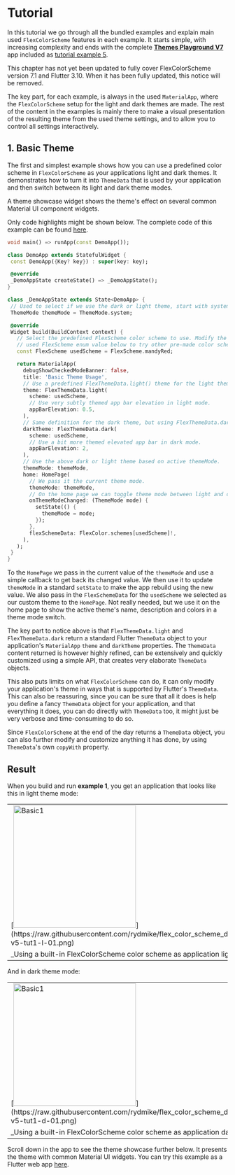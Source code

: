 # Tutorial

In this tutorial we go through all the bundled examples and explain main used `FlexColorScheme` features in each example. It starts simple, with increasing complexity and ends with the complete [**Themes Playground V7**](https://rydmike.com/flexcolorscheme/themesplayground-v7-1) app included as [tutorial example 5](/tutorial5).

<Info>This chapter has not yet been updated to fully cover FlexColorScheme version 7.1 and Flutter 3.10. When it has been fully updated, this notice will be removed.</Info>

The key part, for each example, is always in the used `MaterialApp`, where the `FlexColorScheme` setup for the light and dark themes are made. The rest of the content in the examples is mainly there to make a visual presentation of the resulting theme from the used theme settings, and to allow you to control all settings interactively.

## 1. Basic Theme

The first and simplest example shows how you can use a predefined color scheme in `FlexColorScheme` as your applications light and dark themes. It demonstrates how to turn it into `ThemeData` that is used by your application and then switch between its light and dark theme modes.

A theme showcase widget shows the theme's effect on several common Material UI component widgets.

Only code highlights might be shown below. The complete code of this example can be found [here](https://github.com/rydmike/flex_color_scheme/tree/master/example/lib/example1_basic_theme_usage).

 ```dart
void main() => runApp(const DemoApp());

class DemoApp extends StatefulWidget {
  const DemoApp({Key? key}) : super(key: key);

  @override
  _DemoAppState createState() => _DemoAppState();
}

class _DemoAppState extends State<DemoApp> {
  // Used to select if we use the dark or light theme, start with system mode.
  ThemeMode themeMode = ThemeMode.system;

  @override
  Widget build(BuildContext context) {
    // Select the predefined FlexScheme color scheme to use. Modify the
    // used FlexScheme enum value below to try other pre-made color schemes.
    const FlexScheme usedScheme = FlexScheme.mandyRed;

    return MaterialApp(
      debugShowCheckedModeBanner: false,
      title: 'Basic Theme Usage',
      // Use a predefined FlexThemeData.light() theme for the light theme.
      theme: FlexThemeData.light(
        scheme: usedScheme,
        // Use very subtly themed app bar elevation in light mode.
        appBarElevation: 0.5,
      ),
      // Same definition for the dark theme, but using FlexThemeData.dark().
      darkTheme: FlexThemeData.dark(
        scheme: usedScheme,
        // Use a bit more themed elevated app bar in dark mode.
        appBarElevation: 2,
      ),
      // Use the above dark or light theme based on active themeMode.
      themeMode: themeMode,
      home: HomePage(
        // We pass it the current theme mode.
        themeMode: themeMode,
        // On the home page we can toggle theme mode between light and dark.
        onThemeModeChanged: (ThemeMode mode) {
          setState(() {
            themeMode = mode;
          });
        },
        flexSchemeData: FlexColor.schemes[usedScheme]!,
      ),
    );
  }
}
```

To the `HomePage` we pass in the current value of the `themeMode` and use a simple callback to get back its changed value. We then use it to update `themeMode` in a standard `setState` to make the app rebuild using the new value. We also pass in the `FlexSchemeData` for the `usedScheme` we selected as our custom theme to the `HomePage`. Not really needed, but we use it on the home page to show the active theme's name, description and colors in a theme mode switch.

The key part to notice above is that `FlexThemeData.light` and `FlexThemeData.dark` return a standard Flutter `ThemeData` object to your application's `MaterialApp` `theme` and `darkTheme` properties. The `ThemeData` content returned is however highly refined, can be extensively and quickly customized using a simple API, that creates very elaborate `ThemeData` objects.

This also puts limits on what `FlexColorScheme` can do, it can only modify your application's theme in ways that is supported by Flutter's `ThemeData`. This can also be reassuring, since you can be sure that all it does is help you define a fancy `ThemeData` object for your application, and that everything it does, you can do directly with `ThemeData` too, it might just be very verbose and time-consuming to do so.

Since `FlexColorScheme` at the end of the day returns a `ThemeData` object, you can also further modify and customize anything it has done, by using `ThemeData`'s own `copyWith` property.

## Result

When you build and run **example 1**, you get an application that looks like this in light theme mode:

<table>
  <tr>
    <td>[<img src="https://raw.githubusercontent.com/rydmike/flex_color_scheme_docs/master/docs/images/fcs-v5-tut1-l-01.png" alt="Basic1" width="280"/>](https://raw.githubusercontent.com/rydmike/flex_color_scheme_docs/master/docs/images/fcs-v5-tut1-l-01.png)</td>
    <td>&nbsp;</td>
    <td>[<img src="https://raw.githubusercontent.com/rydmike/flex_color_scheme_docs/master/docs/images/fcs-v5-tut1-l-02.png" alt="Basic2" width="280"/>](https://raw.githubusercontent.com/rydmike/flex_color_scheme_docs/master/docs/images/fcs-v5-tut1-l-02.png)</td>
    <td>&nbsp;</td>
    <td>[<img src="https://raw.githubusercontent.com/rydmike/flex_color_scheme_docs/master/docs/images/fcs-v5-tut1-l-03.png" alt="Basic3" width="280"/>](https://raw.githubusercontent.com/rydmike/flex_color_scheme_docs/master/docs/images/fcs-v5-tut1-l-03.png)</td>
  </tr>
  <tr>
  <td colspan="5">_Using a built-in FlexColorScheme color scheme as application light theme_</td>
  </tr>
 </table>

 And in dark theme mode:

 <table>
  <tr>
    <td>[<img src="https://raw.githubusercontent.com/rydmike/flex_color_scheme_docs/master/docs/images/fcs-v5-tut1-d-01.png" alt="Basic1" width="280"/>](https://raw.githubusercontent.com/rydmike/flex_color_scheme_docs/master/docs/images/fcs-v5-tut1-d-01.png)</td>
    <td>&nbsp;</td>
    <td>[<img src="https://raw.githubusercontent.com/rydmike/flex_color_scheme_docs/master/docs/images/fcs-v5-tut1-d-02.png" alt="Basic2" width="280"/>](https://raw.githubusercontent.com/rydmike/flex_color_scheme_docs/master/docs/images/fcs-v5-tut1-d-02.png)</td>
    <td>&nbsp;</td>
    <td>[<img src="https://raw.githubusercontent.com/rydmike/flex_color_scheme_docs/master/docs/images/fcs-v5-tut1-d-03.png" alt="Basic3" width="280"/>](https://raw.githubusercontent.com/rydmike/flex_color_scheme_docs/master/docs/images/fcs-v5-tut1-d-03.png)</td>
  </tr>
  <tr>
  <td colspan="5">_Using a built-in FlexColorScheme color scheme as application dark theme_</td>
  </tr>
 </table>

Scroll down in the app to see the theme showcase further below. It presents the theme with common Material UI widgets. You can try this example as a Flutter web app [here](https://rydmike.com/flexcolorscheme/basictheme-v7-1).
